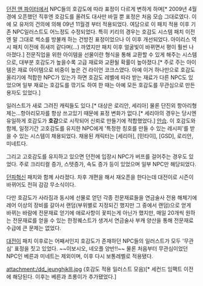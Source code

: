 [[던전 앤 파이터]]에서 NPC들의 호감도에 따라 표정이 다르게 변하게 하며[* 2009년 4월경에 오픈했던 직후엔 호감도를 올려도 대사만 바낄 뿐 표정은 처음 모습 그대로였다. 이에 모 유저의 건의에 의해 09년 11월경 부터 적용되었다. 여담으로 이 패치 적용 이후 기존 NPC일러스트도 어느정도 수정되었다. 특히 키리의 경우는 호감도 시스템 패치 이전엔 말 그대로 썩소를 방불캐 하는 건방진 표정이었으나 이 이후 개선되었다. 아이리스 역시 패치 이전에 쥐새끼 같다며(...) 까였지만 패치 이후 얼굴빛이 바뀌면서 평이 훨씬 나아졌다.] 전문직업을 위한 아이템을 선물이란 형식을 통해 교환할 수 있게 해주는 시스템으로, 대부분 호감도가 높을수록 고급 재료와 교환될 확률이 높아졌다.[* 주로 주는 아이템은 재료 아이템으로 비중이 높은 건 라이언 코크스였다. 아예 이거 하나만으로 호감도 올리기에 적합한 NPC가 있는가 하면 호감도 레벨에 따라 받는 재료가 다른 NPC도 있었으며 일부 재료는 호감도를 깎기도 하여 한 때는 아예 모든 호감도를 무관심으로 만든 용자도 있었다.]

일러스트가 새로 그려진 캐릭들도 있다.[* 대상은 로리안, 세리아] 물론 단진외 항아리형제는…항아리모자를 항상 쓰고있기 때문에 표정 변화가 없다.[* 세리아의 경우는 당시엔 유일하게 호감도가 '''호감'''으로 시작되어 신뢰로 만들기에 적합했었다.] [[안습]]. 이 호감도와 함께, 일정기간 고호감도를 유지한 NPC에게 '특정한 칭호를 만들 수 있는 레시피'를 받을 수 있는 시스템이 채용되었다. 채용된 캐릭터는 [세리아], [민타이], [GSD], 로리안, 미네트다.

그리고 고호감도를 유지하고 있으면 던전에 입장시 NPC가 버프를 걸어주는 경우도 있었다. 주로 크리티컬 증가, 스텟증가, 속도 증가 등이 있었으며 일부 NPC만 해당되었다.

[[던파혁신]] 패치와 함께 사라졌다. 차후 개편을 해서 재오픈을 한다는데 대전이로 시즌이 바뀌어도 전혀 감감 무소식이다. 

다만 호감도가 사라짐과 동시에 선물로 얻던 각종 전문재료들을 연금술사 전용 해체기에 레어 이상의 장비를 갈아서 랜덤(부위별로 지정되긴 했지만 그 중에서 랜덤)으로 얻게 바뀌는 바람에 전문재료 얻기에 애로사항이 꽃피는게 아닌가 했지만, 매일 20개씩 원하는 전문재료를 얻을 수 있는 한정퀘스트가 생겨서 연금술사 부캐 양산을 통해 전문재료 수급에 큰 문제는 없었다.

[[대전이]] 패치 이후로는 어째서인지 호감도가 존재하던 NPC들의 일러스트가 모두 '무관심' 표정을 짓고 있었다. ~~이보시오, 네오플 양반!!~~ 물론 처음부터 무관심이었던 NPC인 베른과 미네트는 제외이며, 이후 다시 보통레벨로 적용됐다.

attachment:/dd_jeunghjklll.jpg
(호감도 적용 일러스트 모음)[* 세컨드 임팩트 이전에 해당된다. 이후는 베른과 초롱이가 추가됐었다.]

